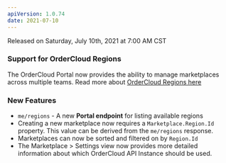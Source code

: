 ```yaml
---
apiVersion: 1.0.74
date: 2021-07-10
---
```

Released on Saturday, July 10th, 2021 at 7:00 AM CST

### Support for OrderCloud Regions
The OrderCloud Portal now provides the ability to manage marketplaces across multiple teams. Read more about [OrderCloud Regions here](/knowledge-base/ordercloud-regions)

### New Features
- `me/regions` - A new **Portal endpoint** for listing available regions
- Creating a new marketplace now requires a `Marketplace.Region.Id` property. This value can be derived from the `me/regions` response.
- Marketplaces can now be sorted and filtered on by `Region.Id`
- The Marketplace > Settings view now provides more detailed information about which OrderCloud API Instance should be used.
